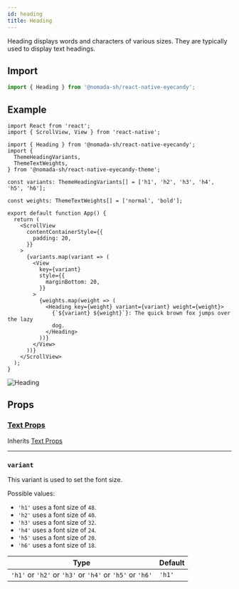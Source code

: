 ```yaml
---
id: heading
title: Heading
---
```


Heading displays words and characters of various sizes. They are typically used to display text headings.

## Import

```jsx
import { Heading } from '@nomada-sh/react-native-eyecandy';
```

## Example

```tsx
import React from 'react';
import { ScrollView, View } from 'react-native';

import { Heading } from '@nomada-sh/react-native-eyecandy';
import {
  ThemeHeadingVariants,
  ThemeTextWeights,
} from '@nomada-sh/react-native-eyecandy-theme';

const variants: ThemeHeadingVariants[] = ['h1', 'h2', 'h3', 'h4', 'h5', 'h6'];

const weights: ThemeTextWeights[] = ['normal', 'bold'];

export default function App() {
  return (
    <ScrollView
      contentContainerStyle={{
        padding: 20,
      }}
    >
      {variants.map(variant => (
        <View
          key={variant}
          style={{
            marginBottom: 20,
          }}
        >
          {weights.map(weight => (
            <Heading key={weight} variant={variant} weight={weight}>
              {`${variant} ${weight}`}: The quick brown fox jumps over the lazy
              dog.
            </Heading>
          ))}
        </View>
      ))}
    </ScrollView>
  );
}
```

![Heading](../assets/components/heading.gif)

## Props

### [Text Props](text#props)

Inherits [Text Props](text#props)

---

### `variant`

This variant is used to set the font size.

Possible values:

- `'h1'` uses a font size of `48`.
- `'h2'` uses a font size of `40`.
- `'h3'` uses a font size of `32`.
- `'h4'` uses a font size of `24`.
- `'h5'` uses a font size of `20`.
- `'h6'` uses a font size of `18`.

| Type                                                     | Default |
| -------------------------------------------------------- | ------- |
| `'h1'` or `'h2'` or `'h3'` or `'h4'` or `'h5'` or `'h6'` | `'h1'`  |
